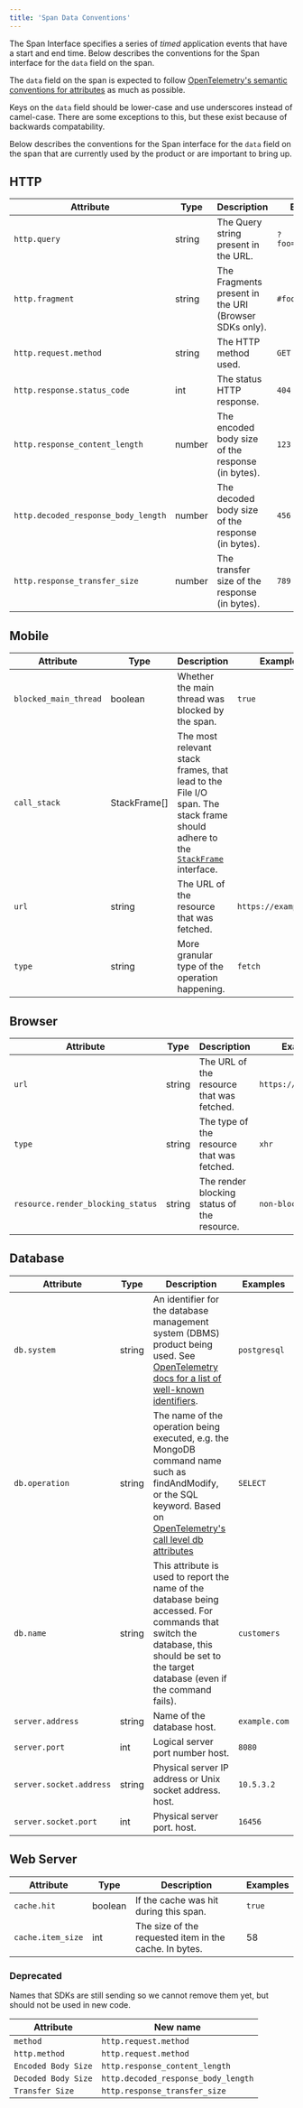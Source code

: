 ```yaml
---
title: 'Span Data Conventions'
---
```


The Span Interface specifies a series of _timed_ application events that have a start and end time. Below describes the conventions for the Span interface for the `data` field on the span.

The `data` field on the span is expected to follow [OpenTelemetry's semantic conventions for attributes](https://github.com/open-telemetry/opentelemetry-specification/blob/24de67b3827a4e3ab2515cd8ab62d5bcf837c586/specification/trace/semantic_conventions/README.md) as much as possible.

Keys on the `data` field should be lower-case and use underscores instead of camel-case. There are some exceptions to this, but these exist because of backwards compatability.

Below describes the conventions for the Span interface for the `data` field on the span that are currently used by the product or are important to bring up.

## HTTP

| Attribute                           | Type   | Description                                           | Examples           |
| ----------------------------------- | ------ | ----------------------------------------------------- | ------------------ |
| `http.query`                        | string | The Query string present in the URL.                  | `?foo=bar&bar=baz` |
| `http.fragment`                     | string | The Fragments present in the URI (Browser SDKs only). | `#foo=bar`         |
| `http.request.method`               | string | The HTTP method used.                                 | `GET`              |
| `http.response.status_code`         | int    | The status HTTP response.                             | `404`              |
| `http.response_content_length`      | number | The encoded body size of the response (in bytes).     | `123`              |
| `http.decoded_response_body_length` | number | The decoded body size of the response (in bytes).     | `456`              |
| `http.response_transfer_size`       | number | The transfer size of the response (in bytes).         | `789`              |

## Mobile

| Attribute             | Type         | Description                                                                                                                                                                                                | Examples              |
| --------------------- | ------------ | ---------------------------------------------------------------------------------------------------------------------------------------------------------------------------------------------------------- | --------------------- |
| `blocked_main_thread` | boolean      | Whether the main thread was blocked by the span.                                                                                                                                                           | `true`                |
| `call_stack`          | StackFrame[] | The most relevant stack frames, that lead to the File I/O span. The stack frame should adhere to the [`StackFrame`](https://develop.sentry.dev/sdk/event-payloads/stacktrace/#frame-attributes) interface. |                       |
| `url`                 | string       | The URL of the resource that was fetched.                                                                                                                                                                  | `https://example.com` |
| `type`                | string       | More granular type of the operation happening.                                                                                                                                                             | `fetch`               |

## Browser

| Attribute                         | Type   | Description                                 | Examples              |
| --------------------------------- | ------ | ------------------------------------------- | --------------------- |
| `url`                             | string | The URL of the resource that was fetched.   | `https://example.com` |
| `type`                            | string | The type of the resource that was fetched.  | `xhr`                 |
| `resource.render_blocking_status` | string | The render blocking status of the resource. | `non-blocking`        |

## Database

| Attribute               | Type   | Description                                                                                                                                                                                                                                                                                                                | Examples      |
| ----------------------- | ------ | -------------------------------------------------------------------------------------------------------------------------------------------------------------------------------------------------------------------------------------------------------------------------------------------------------------------------- | ------------- |
| `db.system`             | string | An identifier for the database management system (DBMS) product being used. See [OpenTelemetry docs for a list of well-known identifiers](https://github.com/open-telemetry/opentelemetry-specification/blob/main/specification/trace/semantic_conventions/database.md#notes-and-well-known-identifiers-for-dbsystem).     | `postgresql`  |
| `db.operation`          | string | The name of the operation being executed, e.g. the MongoDB command name such as findAndModify, or the SQL keyword. Based on [OpenTelemetry's call level db attributes](https://github.com/open-telemetry/opentelemetry-specification/blob/main/specification/trace/semantic_conventions/database.md#call-level-attributes) | `SELECT`      |
| `db.name`               | string | This attribute is used to report the name of the database being accessed. For commands that switch the database, this should be set to the target database (even if the command fails).                                                                                                                                    | `customers`   |
| `server.address`        | string | Name of the database host.                                                                                                                                                                                                                                                                                                 | `example.com` |
| `server.port`           | int    | Logical server port number host.                                                                                                                                                                                                                                                                                           | `8080`        |
| `server.socket.address` | string | Physical server IP address or Unix socket address. host.                                                                                                                                                                                                                                                                   | `10.5.3.2`    |
| `server.socket.port`    | int    | Physical server port. host.                                                                                                                                                                                                                                                                                                | `16456`       |

## Web Server

| Attribute         | Type    | Description                                            | Examples |
| ----------------- | ------- | ------------------------------------------------------ | -------- |
| `cache.hit`       | boolean | If the cache was hit during this span.                 | `true`   |
| `cache.item_size` | int     | The size of the requested item in the cache. In bytes. | 58       |

### Deprecated

Names that SDKs are still sending so we cannot remove them yet, but should not be used in new code.

| Attribute           | New name                            |
| ------------------- | ----------------------------------- |
| `method`            | `http.request.method`               |
| `http.method`       | `http.request.method`               |
| `Encoded Body Size` | `http.response_content_length`      |
| `Decoded Body Size` | `http.decoded_response_body_length` |
| `Transfer Size`     | `http.response_transfer_size `      |
